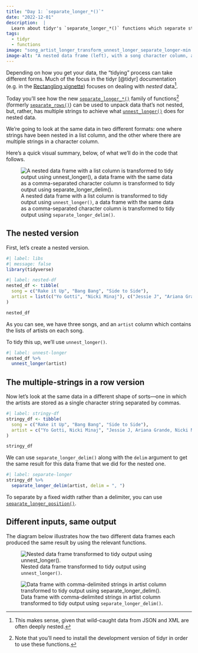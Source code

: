 ```yaml
---
title: "Day 1: `separate_longer_*()`"
date: "2022-12-01"
description:  |
  Learn about tidyr's `separate_longer_*()` functions which separate strings into multiple rows.
tags: 
  - tidyr
  - functions
image: "song_artist_longer_transform_unnest_longer_separate_longer-min.png"
image-alt: "A nested data frame (left), with a song character column, and a an artist list column is transformed into a data frame with one artist and song per row by using the unnest_longer() function. A data frame (right) with two character columns, song and artist, that contains multiple artists in the artist column as a string separated by commas is transformed into a tidy data frame with one song per row and one artist per row using separate_longer_delim()."
---
```


Depending on how you get your data, the "tidying" process can take different forms. Much of the focus in the tidyr [@tidyr] documentation (e.g. in the [Rectangling vignette](https://tidyr.tidyverse.org/articles/rectangle.html)) focuses on dealing with *nested* data[^1].

Today you'll see how the new [`separate_longer_*()`](https://tidyr.tidyverse.org/dev/reference/separate_longer_delim.html) family of functions[^2] (formerly [`separate_rows()`](https://tidyr.tidyverse.org/reference/separate_rows.html)) can be used to unpack data that's not nested, but, rather, has multiple strings to achieve what [`unnest_longer()`](https://tidyr.tidyverse.org/reference/hoist.html) does for nested data.

We're going to look at the same data in two different formats: one where strings have been nested in a list column, and the other where there are multiple strings in a character column.

Here's a quick visual summary, below, of what we'll do in the code that follows.

![A nested data frame with a list column is transformed to tidy output using `unnest_longer()`, a data frame with the same data as a comma-separated character column is transformed to tidy output using `separate_longer_delim()`.](song_artist_longer_transform_unnest_longer_separate_longer-min.png){.column-page #fig-combo fig-alt="A nested data frame (left), with a song character column, and a an artist list column is transformed into a data frame with one artist and song per row by using the unnest_longer() function. A data frame (right) with two character columns, song and artist, that contains multiple artists in the artist column as a string separated by commas is transformed into a tidy data frame with one song per row and one artist per row using separate_longer_delim()."}

## The nested version

First, let's create a nested version.

```r
#| label: libs
#| message: false
library(tidyverse)
```

```r
#| label: nested-df
nested_df <- tibble(
  song = c("Rake it Up", "Bang Bang", "Side to Side"),
  artist = list(c("Yo Gotti", "Nicki Minaj"), c("Jessie J", "Ariana Grande", "Nicki Minaj"), c("Ariana Grande", "Nicki Minaj"))
)

nested_df
```

As you can see, we have three songs, and an `artist` column which contains the lists of artists on each song.

To tidy this up, we'll use `unnest_longer()`.

```r
#| label: unnest-longer
nested_df %>%
  unnest_longer(artist)
```

## The multiple-strings in a row version

Now let's look at the same data in a different shape of sorts---one in which the artists are stored as a single character string separated by commas.

```r
#| label: stringy-df
stringy_df <- tibble(
  song = c("Rake it Up", "Bang Bang", "Side to Side"),
  artist = c("Yo Gotti, Nicki Minaj", "Jessie J, Ariana Grande, Nicki Minaj", "Ariana Grande, Nicki Minaj")
)

stringy_df
```

We can use `separate_longer_delim()` along with the `delim` argument to get the same result for this data frame that we did for the nested one.

```r
#| label: separate-longer
stringy_df %>%
  separate_longer_delim(artist, delim = ", ")
```

To separate by a fixed width rather than a delimiter, you can use [`separate_longer_position()`](https://tidyr.tidyverse.org/dev/reference/separate_longer_delim.html).

## Different inputs, same output

The diagram below illustrates how the two different data frames each produced the same result by using the relevant functions.

![Nested data frame transformed to tidy output using `unnest_longer()`.](song_artist_longer_transform_unnest_longer-min.png){#fig-unnest-longer fig-alt="The nested data frame, with a song column, and a list column with artists is transformed into a data frame with one artist and song per row by using the unnest_longer() function."}

![Data frame with comma-delimited strings in artist column transformed to tidy output using `separate_longer_delim()`.](song_artist_longer_transform_separate_longer-min.png){#fig-separate-longer fig-alt="A data frame with two character columns, song and artist, that contains multiple artists in the artist column as a string separated by commas is transformed into a tidy data frame with one song per row and one artist per row using separate_longer_delim()."}

[^1]: This makes sense, given that wild-caught data from JSON and XML are often deeply nested.

[^2]: Note that you'll need to install the development version of tidyr in order to use these functions.
